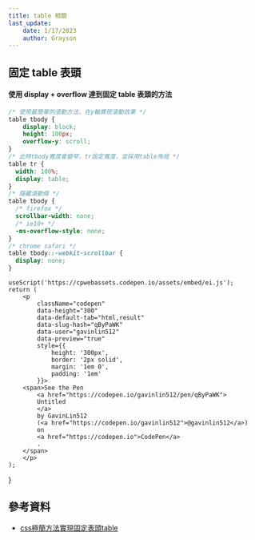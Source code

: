 ```yaml
---
title: table 相關
last_update:
    date: 1/17/2023
    author: Grayson
---
```

## 固定 table 表頭
#### 使用 display + overflow 達到固定 table 表頭的方法
```css
/* 使用最簡單的滾動方法，在y軸實現滾動效果 */
table tbody {
    display: block;
    height: 100px;
    overflow-y: scroll;
}
/* 此時tbody寬度會變窄，tr設定寬度，並採用table佈局 */
table tr {
  width: 100%;
  display: table;
}
/* 隱藏滾動條 */
table tbody {
  /* firefox */
  scrollbar-width: none;
  /* ie10+ */
  -ms-overflow-style: none;
}
/* chrome safari */
table tbody::-webkit-scrollbar {
  display: none;
}
```

    useScript('https://cpwebassets.codepen.io/assets/embed/ei.js');
    return (
        <p
            className="codepen"
            data-height="300"
            data-default-tab="html,result"
            data-slug-hash="qByPaWK"
            data-user="gavinlin512"
            data-preview="true"
            style={{
                height: '300px',
                border: '2px solid',
                margin: '1em 0',
                padding: '1em'
            }}>
        <span>See the Pen
            <a href="https://codepen.io/gavinlin512/pen/qByPaWK">
            Untitled
            </a>
            by GavinLin512
            (<a href="https://codepen.io/gavinlin512">@gavinlin512</a>)
            on
            <a href="https://codepen.io">CodePen</a>
            .
        </span>
        </p>
    );
}

<TableCodePen></TableCodePen>

## 參考資料
- [css極簡方法實現固定表頭table](https://www.gushiciku.cn/pl/gxIR/zh-tw)